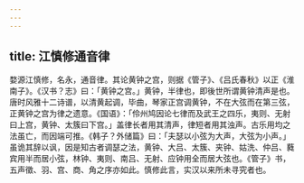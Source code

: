 ```yaml
---
---
---
```

title: 江慎修通音律
---



婺源江慎修，名永，通音律。其论黄钟之宫，则据《管子》、《吕氏春秋》以正《淮南子》。《汉书？志》曰：「黄钟之宫。」黄钟，半律也，即後世所谓黄钟清声是也。唐时风雅十二诗谱，以清黄起调，毕曲，琴家正宫调黄钟，不在大弦而在第三弦，正黄钟之宫为律之遗意。《国语》：「伶州鸠因论七律而及武王之四乐，夷则、无射曰上宫，黄钟、太簇曰下宫。」盖律长者用其清声，律短者用其浊声。古乐用均之法虽亡，而因端可推。《韩子？外储篇》曰：「夫瑟以小弦为大声，大弦为小声。」虽诡其辞以讽，因是知古者调瑟之法，黄钟、大吕、太簇、夹钟、姑洗、仲吕、蕤宾用半而居小弦，林钟、夷则、南吕、无射、应钟用全而居大弦也。《管子》书，五声徵、羽、宫、商、角之序亦如此。慎修此言，实汉以来所未寻究者也。